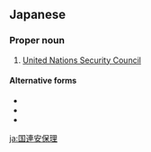 ==Japanese==
{{ja-kanjitab|こく|れん|あん|ほ|k4=ぽ|り|yomi=on}}

===Proper noun===
{{ja-pos|こくれん あんぽり|proper}}

# [[United Nations Security Council]]

====Alternative forms====
* {{ja-r|安保理|^あんぽり}}
* {{ja-r|安全保障理事会|^あんぜん ^ほしょう ^りじかい}}
* {{ja-r|国連安全保障理事会|^こくれん ^あんぜんほしょう ^りじかい}}

[[ja:国連安保理]]